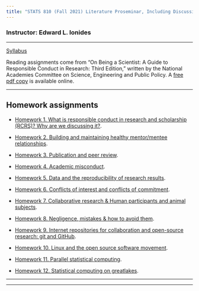 ```yaml
---
title: "STATS 810 (Fall 2021) Literature Proseminar, Including Discussions on Responsible Conduct in Research and Scholarship"
---
```


<h3> Instructor: Edward L. Ionides </h3>

-------------

[Syllabus](syllabus.pdf) 

Reading assignments come from "On Being a Scientist: A Guide to Responsible Conduct in Research: Third Edition," written by the National Academies Committee on Science, Engineering and Public Policy. 
A [free pdf copy](http://www.nap.edu/catalog.php?record_id=12192) is available online.


----------

## Homework assignments 

* [Homework 1. What is responsible conduct in research and scholarship (RCRS)? Why are we discussing it?](hw01.pdf).

* [Homework 2. Building and maintaining healthy mentor/mentee relationships](hw02.pdf).

* [Homework 3. Publication and peer review](hw03.pdf).

* [Homework 4. Academic misconduct](hw04.pdf). 

* [Homework 5. Data and the reproducibility of research results](hw05.pdf).

* [Homework 6. Conflicts of interest and conflicts of commitment](hw06.pdf).

* [Homework 7. Collaborative research & Human participants and animal subjects](hw07.pdf).

* [Homework 8. Negligence, mistakes & how to avoid them](hw08.pdf).

* [Homework 9. Internet repositories for collaboration and open-source research: git and GitHub](hw09.html).

* [Homework 10. Linux and the open source software movement](hw10.pdf).

* [Homework 11. Parallel statistical computing](hw11.pdf).

* [Homework 12. Statistical computing on greatlakes](hw12.pdf).

<!--

* [Homework 13. A workflow for reproducible statistical research: combining Latex and R with knitr](hw13.pdf)


-->

------------

-----------
